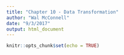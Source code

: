 ```yaml
---
title: "Chapter 10 - Data Transformation"
author: "Wal McConnell"
date: "9/3/2017"
output: html_document
---
```


```r
knitr::opts_chunk$set(echo = TRUE)
```

#